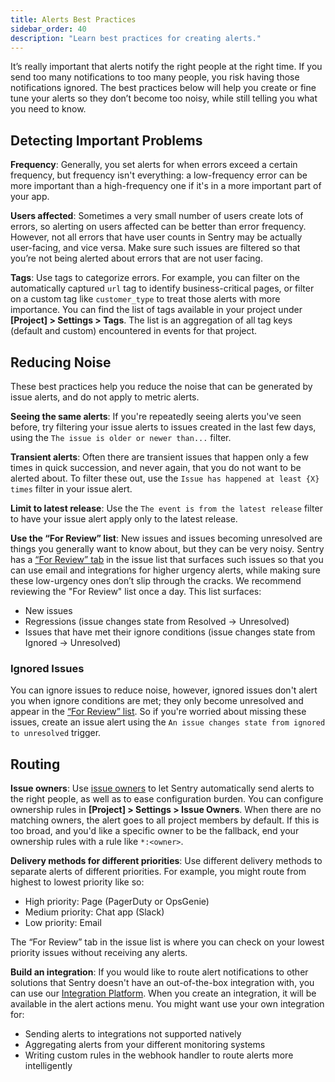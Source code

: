 ```yaml
---
title: Alerts Best Practices
sidebar_order: 40
description: "Learn best practices for creating alerts."
---
```


It’s really important that alerts notify the right people at the right time. If you send too many notifications to too many people, you risk having those notifications ignored. The best practices below will help you create or fine tune your alerts so they don’t become too noisy, while still telling you what you need to know.

## Detecting Important Problems

**Frequency**: Generally, you set alerts for when errors exceed a certain frequency, but frequency isn't everything: a low-frequency error can be more important than a high-frequency one if it's in a more important part of your app.

**Users affected**: Sometimes a very small number of users  create lots of errors, so alerting on users affected can be better than error frequency. However, not all errors that have user counts in Sentry may be actually user-facing, and vice versa. Make sure such issues are filtered so that you’re not being alerted about errors that are not user facing.

**Tags**: Use tags to categorize errors. For example, you can filter on the automatically captured `url` tag to identify business-critical pages, or filter on a custom tag like `customer_type` to treat those alerts with more importance. You can find the list of tags available in your project under **[Project] > Settings > Tags**. The list is an aggregation of all tag keys (default and custom) encountered in events for that project.

## Reducing Noise

These best practices help you reduce the noise that can be generated by issue alerts, and do not apply to metric alerts.

**Seeing the same alerts**: If you're repeatedly seeing alerts you've seen before, try filtering your issue alerts to issues created in the last few days, using the `The issue is older or newer than...` filter.

**Transient alerts**: Often there are transient issues that happen only a few times in quick succession, and never again, that you do not want to be alerted about. To filter these out, use the `Issue has happened at least {X} times` filter in your issue alert.

**Limit to latest release**: Use the `The event is from the latest release` filter to have your issue alert apply only to the latest release.

**Use the “For Review” list**: New issues and issues becoming unresolved are things you generally want to know about, but they can be very noisy. Sentry has a [“For Review” tab](/product/issues/states-triage/#mark-reviewed) in the issue list that surfaces such issues so that you can use email and integrations for higher urgency alerts, while making sure these low-urgency ones don’t slip through the cracks. We recommend reviewing the "For Review" list once a day. This list surfaces:

- New issues
- Regressions (issue changes state from Resolved -> Unresolved)
- Issues that have met their ignore conditions (issue changes state from Ignored -> Unresolved)

### Ignored Issues

You can ignore issues to reduce noise, however, ignored issues don't alert you when ignore conditions are met; they only become unresolved and appear in the [“For Review” list](/product/issues/states-triage/#mark-reviewed). So if you're worried about missing these issues, create an issue alert using the `An issue changes state from ignored to unresolved` trigger.

## Routing

**Issue owners**: Use [issue owners](/product/issues/issue-owners/) to let Sentry automatically send alerts to the right people, as well as to ease configuration burden. You can configure ownership rules in **[Project] > Settings > Issue Owners**. When there are no matching owners, the alert goes to all project members by default. If this is too broad, and you'd like a specific owner to be the fallback, end your ownership rules with a rule like `*:<owner>`.

**Delivery methods for different priorities**: Use different delivery methods to separate alerts of different priorities. For example, you might route from highest to lowest priority like so:

- High priority: Page (PagerDuty or OpsGenie)
- Medium priority: Chat app (Slack)
- Low priority: Email

The “For Review” tab in the issue list is where you can check on your lowest priority issues without receiving any alerts.

**Build an integration**: If you would like to route alert notifications to other solutions that Sentry doesn't have an out-of-the-box integration with, you can use our [Integration Platform](/product/integrations/integration-platform/). When you create an integration, it will be available in the alert actions menu. You might want use your own integration for:

- Sending alerts to integrations not supported natively
- Aggregating alerts from your different monitoring systems
- Writing custom rules in the webhook handler to route alerts more intelligently

